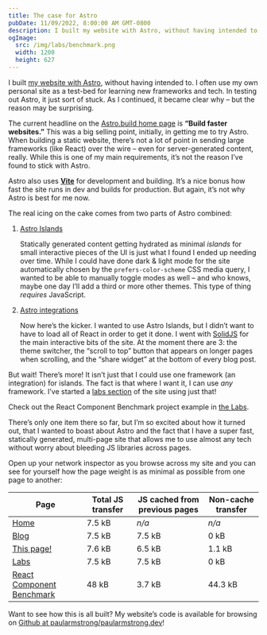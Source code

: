 ```yaml
---
title: The case for Astro
pubDate: 11/09/2022, 8:00:00 AM GMT-0800
description: I built my website with Astro, without having intended to. I often use my own personal site as a test-bed for learning new frameworks and tech. In testing out Astro, it just sort of stuck. As I continued, it became clear why – but the reason isn’t what I thought it would be.
ogImage:
  src: /img/labs/benchmark.png
  width: 1200
  height: 627
---
```



I built [my website with Astro](/blog/2022/10/12/new-site-who-dis/), without having intended to. I often use my own personal site as a test-bed for learning new frameworks and tech. In testing out Astro, it just sort of stuck. As I continued, it became clear why – but the reason may be surprising.

The current headline on the [Astro.build home page](https://astro.build) is **“Build faster websites.”** This was a big selling point, initially, in getting me to try Astro. When building a static website, there’s not a lot of point in sending large frameworks (like React) over the wire – even for server-generated content, really. While this is one of my main requirements, it’s not the reason I’ve found to stick with Astro.

Astro also uses [**Vite**](https://vitejs.dev/) for development and building. It’s a nice bonus how fast the site runs in dev and builds for production. But again, it’s not why Astro is best for me now.

The real icing on the cake comes from two parts of Astro combined:

1. [Astro Islands](https://docs.astro.build/en/concepts/islands/)

   Statically generated content getting hydrated as minimal _islands_ for small interactive pieces of the UI is just what I found I ended up needing over time. While I could have done dark & light mode for the site automatically chosen by the `prefers-color-scheme` CSS media query, I wanted to be able to manually toggle modes as well – and who knows, maybe one day I’ll add a third or more other themes. This type of thing _requires_ JavaScript.

2. [Astro integrations](https://docs.astro.build/en/guides/integrations-guide/)

   Now here’s the kicker. I wanted to use Astro Islands, but I didn’t want to have to load all of React in order to get it done. I went with [SolidJS](https://www.solidjs.com/) for the main interactive bits of the site. At the moment there are 3: the theme switcher, the “scroll to top” button that appears on longer pages when scrolling, and the “share widget” at the bottom of every blog post.

But wait! There’s more! It isn’t just that I could use one framework (an integration) for islands. The fact is that where I want it, I can use _any_ framework. I’ve started a [labs section](/labs/) of the site using just that!

<Aside>

Check out the React Component Benchmark project example in [the Labs](/labs/).

<a href="/labs/react-component-benchmark/">
  <Picture
    src="/img/labs/benchmark.png"
    width={1200}
    height={627}
    widths={[480, 768, 1200]}
    alt="React Component Benchmark"
  />
</a>

</Aside>

There’s only one item there so far, but I’m so excited about how it turned out, that I wanted to boast about Astro and the fact that I have a super fast, statically generated, multi-page site that allows me to use almost any tech without worry about bleeding JS libraries across pages.

Open up your network inspector as you browse across my site and you can see for yourself how the page weight is as minimal as possible from one page to another:

| Page                                                          | Total JS transfer | JS cached from previous pages | Non-cache transfer |
| ------------------------------------------------------------- | ----------------- | ----------------------------- | ------------------ |
| [Home](/)                                                     | 7.5 kB            | _n/a_                         | _n/a_              |
| [Blog](/blog/)                                                | 7.5 kB            | 7.5 kB                        | 0 kB               |
| [This page!](/blog/2022/11/09/the-case-for-astro/)            | 7.6 kB            | 6.5 kB                        | 1.1 kB             |
| [Labs](/labs/)                                                | 7.5 kB            | 7.5 kB                        | 0 kB               |
| [React Component Benchmark](/labs/react-component-benchmark/) | 48 kB             | 3.7 kB                        | 44.3 kB            |

Want to see how this is all built? My website’s code is available for browsing on [Github at paularmstrong/paularmstrong.dev](https://github.com/paularmstrong/paularmstrong.dev)!
